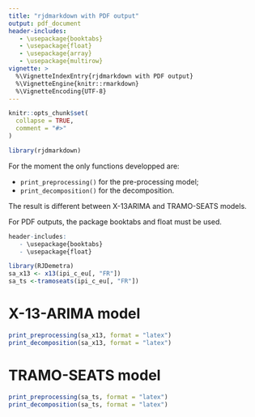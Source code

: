 ```yaml
---
title: "rjdmarkdown with PDF output"
output: pdf_document
header-includes:
   - \usepackage{booktabs}
   - \usepackage{float}
   - \usepackage{array}
   - \usepackage{multirow}
vignette: >
  %\VignetteIndexEntry{rjdmarkdown with PDF output}
  %\VignetteEngine{knitr::rmarkdown}
  %\VignetteEncoding{UTF-8}
---
```


```r
knitr::opts_chunk$set(
  collapse = TRUE,
  comment = "#>"
)
```

```r
library(rjdmarkdown)
```


For the moment the only functions developped are:

- `print_preprocessing()` for the pre-processing model;  
- `print_decomposition()` for the decomposition.

The result is different between X-13ARIMA and TRAMO-SEATS models.

For PDF outputs, the package booktabs and float must be used.

```r
header-includes:
   - \usepackage{booktabs}
   - \usepackage{float}
```


```r
library(RJDemetra)
sa_x13 <- x13(ipi_c_eu[, "FR"])
sa_ts <-tramoseats(ipi_c_eu[, "FR"])
```

# X-13-ARIMA model

```r
print_preprocessing(sa_x13, format = "latex")
print_decomposition(sa_x13, format = "latex")
```

# TRAMO-SEATS model

```r
print_preprocessing(sa_ts, format = "latex")
print_decomposition(sa_ts, format = "latex")
```
